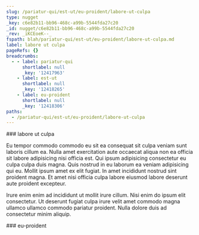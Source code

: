 ```yaml
---
slug: /pariatur-qui/est-ut/eu-proident/labore-ut-culpa
type: nugget
_key: c6e82b11-bb96-468c-a99b-5544fda27c20
_id: nugget/c6e82b11-bb96-468c-a99b-5544fda27c20
_rev: _iKCEoeK--_
fspath: blah/pariatur-qui/est-ut/eu-proident/labore-ut-culpa.md
label: labore ut culpa
pageRefs: {}
breadcrumbs:
  - - label: pariatur-qui
      shortlabel: null
      _key: '12417963'
    - label: est-ut
      shortlabel: null
      _key: '12418265'
    - label: eu-proident
      shortlabel: null
      _key: '12418306'
paths:
  - /pariatur-qui/est-ut/eu-proident/labore-ut-culpa
---
```


<NuggetArea>
<Nugget slug="/pariatur-qui/est-ut/eu-proident/labore-ut-culpa" type="nugget" _key="c6e82b11-bb96-468c-a99b-5544fda27c20" _id="nugget/c6e82b11-bb96-468c-a99b-5544fda27c20" _rev="_iKCEoeK--_" fspath="blah/pariatur-qui/est-ut/eu-proident/labore-ut-culpa.md" label="labore ut culpa" paths="/pariatur-qui/est-ut/eu-proident/labore-ut-culpa">
<NuggetBody>
### labore ut culpa

Eu tempor commodo commodo eu sit ea consequat sit culpa veniam sunt laboris cillum ea. Nulla amet exercitation aute occaecat aliqua non ea officia sit labore adipisicing nisi officia est. Qui ipsum adipisicing consectetur eu culpa culpa duis magna. Quis nostrud in eu laborum ea veniam adipisicing qui eu. Mollit ipsum amet ex elit fugiat. In amet incididunt nostrud sint proident magna. Et amet nisi officia culpa labore eiusmod labore deserunt aute proident excepteur.

Irure enim enim ad incididunt ut mollit irure cillum. Nisi enim do ipsum elit consectetur. Ut deserunt fugiat culpa irure velit amet commodo magna ullamco ullamco commodo pariatur proident. Nulla dolore duis ad consectetur minim aliquip.

</NuggetBody>
<Breadcrumbs>
<Crumbs>
<Crumb _key="12417963" label="pariatur-qui" /><Crumb _key="12418265" label="est-ut" /><Crumb _key="12418306" label="eu-proident" />
</Crumbs>
</Breadcrumbs>
</Nugget>

<NuggetsInbound>
</NuggetsInbound>
<NuggetsOutbound>
</NuggetsOutbound>
</NuggetArea>
<PassagesInbound>
<Passage direction="inbound" type="passage" _key="12418306" _id="passage/12418306" _rev="_iKCEoeG--_" label="eu-proident" passage="eu-proident" fspath="blah/pariatur-qui/est-ut/eu-proident" paths="/pariatur-qui/est-ut/eu-proident" slug="/pariatur-qui/est-ut/eu-proident">
<NuggetBody>
### eu-proident

</NuggetBody>
<Breadcrumbs>
<Crumbs>
<Crumb _key="12417963" label="pariatur-qui" /><Crumb _key="12418265" label="est-ut" />
</Crumbs>
</Breadcrumbs>
</Passage>

</PassagesInbound>
<PassagesOutbound>
</PassagesOutbound>